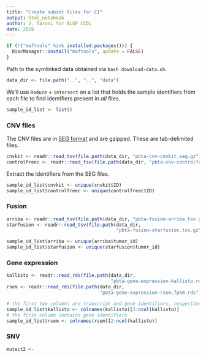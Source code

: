 ```yaml
---
title: "Create subset files for CI"
output: html_notebook
author: J. Taroni for ALSF CCDL
date: 2019
---
```


```r
if (!("maftools" %in% installed.packages())) {
  BiocManager::install("maftools", update = FALSE)
}
```

Path to the symlinked data obtained via `bash download-data.sh`.

```r
data_dir <- file.path("..", "..", "data")
```

We'll use `Reduce` + `intersect` on a list that holds the sample identifiers 
from each file to find identifiers present in _all_ files.

```r
sample_id_list <- list()
```

### CNV files

The CNV files are in [SEG format](https://software.broadinstitute.org/software/igv/SEG) 
and are gzipped.
These are tab-delimited files.

```r
cnvkit <- readr::read_tsv(file.path(data_dir, "pbta-cnv-cnvkit.seg.gz"))
controlfreec <- readr::read_tsv(file.path(data_dir, "pbta-cnv-controlfreec.seg.gz"))
```

Extract the identifiers from the SEG files.

```r
sample_id_list$cnvkit <- unique(cnvkit$ID)
sample_id_list$controlfreec <- unique(controlfreec$ID)
```

### Fusion

```r
arriba <- readr::read_tsv(file.path(data_dir, "pbta-fusion-arriba.tsv.gz"))
starfusion <- readr::read_tsv(file.path(data_dir, 
                                        "pbta-fusion-starfusion.tsv.gz"))
```

```r
sample_id_list$arriba <- unique(arriba$tumor_id)
sample_id_list$starfusion <- unique(starfusion$tumor_id)
```

### Gene expression

```r
kallisto <- readr::read_rds(file.path(data_dir, 
                                      "pbta-gene-expression-kallisto.rds"))
rsem <- readr::read_rds(file.path(data_dir, 
                                  "pbta-gene-expression-rsem.fpkm.rds"))
```

```r
# the first two columns are transcript and gene identifiers, respectively
sample_id_list$kallisto <- colnames(kallisto)[3:ncol(kallisto)]
# the first column contains gene identifiers
sample_id_list$rsem <- colnames(rsem)[2:ncol(kallisto)]
```

### SNV

```r
mutect2 <- 
```

